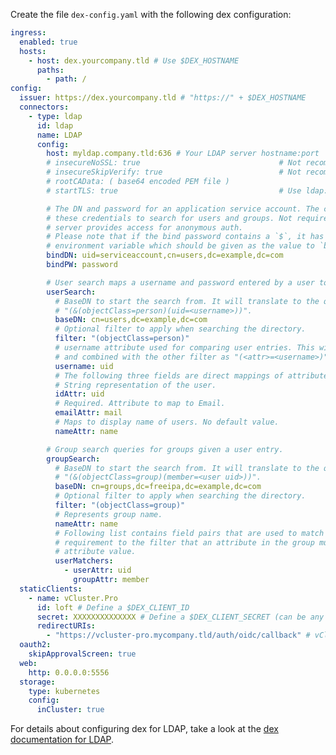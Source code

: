 Create the file `dex-config.yaml` with the following dex configuration:

```yaml {4,6,12,23-24,26-42,44-58,61-64}
ingress:
  enabled: true
  hosts:
    - host: dex.yourcompany.tld # Use $DEX_HOSTNAME
      paths:
        - path: /
config:
  issuer: https://dex.yourcompany.tld # "https://" + $DEX_HOSTNAME
  connectors:
    - type: ldap
      id: ldap
      name: LDAP
      config:
        host: myldap.company.tld:636 # Your LDAP server hostname:port
        # insecureNoSSL: true                               # Not recommended but required if not using TLS (port 389)
        # insecureSkipVerify: true                          # Not recommended but required for self-signed certificates
        # rootCAData: ( base64 encoded PEM file )
        # startTLS: true                                    # Use ldap:// instead of ldaps:// protocol

        # The DN and password for an application service account. The connector uses
        # these credentials to search for users and groups. Not required if the LDAP
        # server provides access for anonymous auth.
        # Please note that if the bind password contains a `$`, it has to be saved in an
        # environment variable which should be given as the value to `bindPW`.
        bindDN: uid=serviceaccount,cn=users,dc=example,dc=com
        bindPW: password

        # User search maps a username and password entered by a user to a LDAP entry.
        userSearch:
          # BaseDN to start the search from. It will translate to the query
          # "(&(objectClass=person)(uid=<username>))".
          baseDN: cn=users,dc=example,dc=com
          # Optional filter to apply when searching the directory.
          filter: "(objectClass=person)"
          # username attribute used for comparing user entries. This will be translated
          # and combined with the other filter as "(<attr>=<username>)".
          username: uid
          # The following three fields are direct mappings of attributes on the user entry.
          # String representation of the user.
          idAttr: uid
          # Required. Attribute to map to Email.
          emailAttr: mail
          # Maps to display name of users. No default value.
          nameAttr: name

        # Group search queries for groups given a user entry.
        groupSearch:
          # BaseDN to start the search from. It will translate to the query
          # "(&(objectClass=group)(member=<user uid>))".
          baseDN: cn=groups,dc=freeipa,dc=example,dc=com
          # Optional filter to apply when searching the directory.
          filter: "(objectClass=group)"
          # Represents group name.
          nameAttr: name
          # Following list contains field pairs that are used to match a user to a group. It adds an additional
          # requirement to the filter that an attribute in the group must match the user's
          # attribute value.
          userMatchers:
            - userAttr: uid
              groupAttr: member
  staticClients:
    - name: vCluster.Pro
      id: loft # Define a $DEX_CLIENT_ID
      secret: XXXXXXXXXXXXXX # Define a $DEX_CLIENT_SECRET (can be any secret key)
      redirectURIs:
        - "https://vcluster-pro.mycompany.tld/auth/oidc/callback" # vCluster.Pro URL + /auth/oidc/callback
  oauth2:
    skipApprovalScreen: true
  web:
    http: 0.0.0.0:5556
  storage:
    type: kubernetes
    config:
      inCluster: true
```

For details about configuring dex for LDAP, take a look at the [dex documentation for LDAP](https://dexidp.io/docs/connectors/ldap/).
